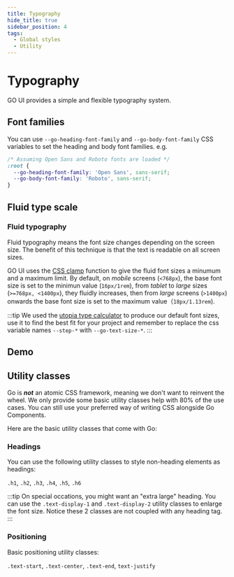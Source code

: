 ```yaml
---
title: Typography
hide_title: true
sidebar_position: 4
tags:
  - Global styles
  - Utility
---
```



# Typography

GO UI provides a simple and flexible typography system.

## Font families

You can use `--go-heading-font-family` and `--go-body-font-family` CSS variables to set the heading and body font families. e.g.

```css
/* Assuming Open Sans and Roboto fonts are loaded */
:root {
  --go-heading-font-family: 'Open Sans', sans-serif;
  --go-body-font-family: 'Roboto', sans-serif;
}
```

## Fluid type scale

### Fluid typography

Fluid typography means the font size changes depending on the screen size. The benefit of this technique is that the text is readable on all screen sizes.

GO UI uses the [CSS clamp](<https://developer.mozilla.org/en-US/docs/Web/CSS/clamp()>) function to give the fluid font sizes a minumum and a maximum limit. By default, on _mobile_ screens (`<768px`), the base font size is set to the minimun value (`16px/1rem`), from _tablet_ to _large_ sizes (`>=768px, <1400px`), they fluidly increases, then from _large_ screens (`>1400px`) onwards the base font size is set to the maximum value（`18px/1.13rem`).

:::tip
We used the [utopia type calculator](https://utopia.fyi/type/calculator/?c=768,16,1.25,1400,18,1.25,7,1,&s=0.75|0.5|0.25,1.5|2|3|4|6,s-l) to produce our default font sizes, use it to find the best fit for your project and remember to replace the css variable names `--step-*` with `--go-text-size-*`.
:::

<!-- Demos, tips, variations, use cases -->

## Demo

<Demo code={demoSource} />

## Utility classes

Go is **_not_** an atomic CSS framework, meaning we don't want to reinvent the wheel. We only provide some basic utility classes help with 80% of the use cases. You can still use your preferred way of writing CSS alongside Go Components.

Here are the basic utility classes that come with Go:

### Headings

You can use the following utility classes to style non-heading elements as headings:

`.h1`, `.h2`, `.h3`, `.h4`, `.h5`, `.h6`

:::tip
On special occations, you might want an "extra large" heading. You can use the `.text-display-1` and `.text-display-2` utility classes to enlarge the font size. Notice these 2 classes are not coupled with any heading tag.
:::

<Demo code={headingDemo} />

### Positioning

Basic positioning utility classes:

`.text-start`, `.text-center`, `.text-end`, `text-justify`

<Demo code={positionDemo} />
